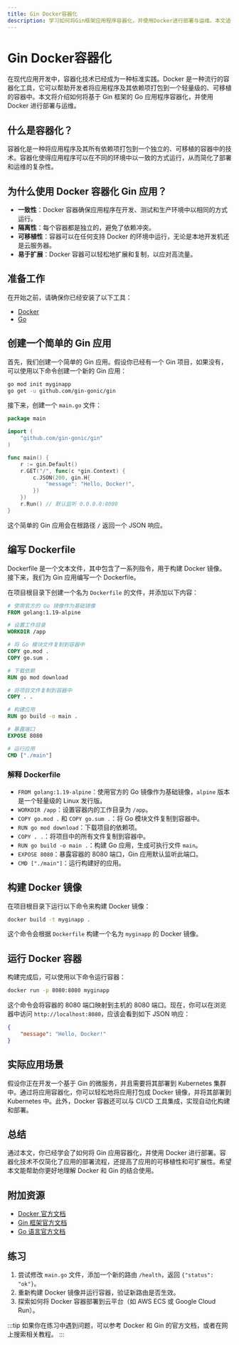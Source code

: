 ```yaml
---
title: Gin Docker容器化
description: 学习如何将Gin框架应用程序容器化，并使用Docker进行部署与运维。本文适合初学者，包含详细的步骤和代码示例。
---
```


# Gin Docker容器化

在现代应用开发中，容器化技术已经成为一种标准实践。Docker 是一种流行的容器化工具，它可以帮助开发者将应用程序及其依赖项打包到一个轻量级的、可移植的容器中。本文将介绍如何将基于 Gin 框架的 Go 应用程序容器化，并使用 Docker 进行部署与运维。

## 什么是容器化？

容器化是一种将应用程序及其所有依赖项打包到一个独立的、可移植的容器中的技术。容器化使得应用程序可以在不同的环境中以一致的方式运行，从而简化了部署和运维的复杂性。

## 为什么使用 Docker 容器化 Gin 应用？

- **一致性**：Docker 容器确保应用程序在开发、测试和生产环境中以相同的方式运行。
- **隔离性**：每个容器都是独立的，避免了依赖冲突。
- **可移植性**：容器可以在任何支持 Docker 的环境中运行，无论是本地开发机还是云服务器。
- **易于扩展**：Docker 容器可以轻松地扩展和复制，以应对高流量。

## 准备工作

在开始之前，请确保你已经安装了以下工具：

- [Docker](https://docs.docker.com/get-docker/)
- [Go](https://golang.org/dl/)

## 创建一个简单的 Gin 应用

首先，我们创建一个简单的 Gin 应用。假设你已经有一个 Gin 项目，如果没有，可以使用以下命令创建一个新的 Gin 应用：

```bash
go mod init myginapp
go get -u github.com/gin-gonic/gin
```

接下来，创建一个 `main.go` 文件：

```go
package main

import (
    "github.com/gin-gonic/gin"
)

func main() {
    r := gin.Default()
    r.GET("/", func(c *gin.Context) {
        c.JSON(200, gin.H{
            "message": "Hello, Docker!",
        })
    })
    r.Run() // 默认监听 0.0.0.0:8080
}
```

这个简单的 Gin 应用会在根路径 `/` 返回一个 JSON 响应。

## 编写 Dockerfile

Dockerfile 是一个文本文件，其中包含了一系列指令，用于构建 Docker 镜像。接下来，我们为 Gin 应用编写一个 Dockerfile。

在项目根目录下创建一个名为 `Dockerfile` 的文件，并添加以下内容：

```dockerfile
# 使用官方的 Go 镜像作为基础镜像
FROM golang:1.19-alpine

# 设置工作目录
WORKDIR /app

# 将 Go 模块文件复制到容器中
COPY go.mod .
COPY go.sum .

# 下载依赖
RUN go mod download

# 将项目文件复制到容器中
COPY . .

# 构建应用
RUN go build -o main .

# 暴露端口
EXPOSE 8080

# 运行应用
CMD ["./main"]
```

### 解释 Dockerfile

- `FROM golang:1.19-alpine`：使用官方的 Go 镜像作为基础镜像，`alpine` 版本是一个轻量级的 Linux 发行版。
- `WORKDIR /app`：设置容器内的工作目录为 `/app`。
- `COPY go.mod .` 和 `COPY go.sum .`：将 Go 模块文件复制到容器中。
- `RUN go mod download`：下载项目的依赖项。
- `COPY . .`：将项目中的所有文件复制到容器中。
- `RUN go build -o main .`：构建 Go 应用，生成可执行文件 `main`。
- `EXPOSE 8080`：暴露容器的 8080 端口，Gin 应用默认监听此端口。
- `CMD ["./main"]`：运行构建好的应用。

## 构建 Docker 镜像

在项目根目录下运行以下命令来构建 Docker 镜像：

```bash
docker build -t myginapp .
```

这个命令会根据 `Dockerfile` 构建一个名为 `myginapp` 的 Docker 镜像。

## 运行 Docker 容器

构建完成后，可以使用以下命令运行容器：

```bash
docker run -p 8080:8080 myginapp
```

这个命令会将容器的 8080 端口映射到主机的 8080 端口。现在，你可以在浏览器中访问 `http://localhost:8080`，应该会看到如下 JSON 响应：

```json
{
    "message": "Hello, Docker!"
}
```

## 实际应用场景

假设你正在开发一个基于 Gin 的微服务，并且需要将其部署到 Kubernetes 集群中。通过将应用容器化，你可以轻松地将应用打包成 Docker 镜像，并将其部署到 Kubernetes 中。此外，Docker 容器还可以与 CI/CD 工具集成，实现自动化构建和部署。

## 总结

通过本文，你已经学会了如何将 Gin 应用容器化，并使用 Docker 进行部署。容器化技术不仅简化了应用的部署流程，还提高了应用的可移植性和可扩展性。希望本文能帮助你更好地理解 Docker 和 Gin 的结合使用。

## 附加资源

- [Docker 官方文档](https://docs.docker.com/)
- [Gin 框架官方文档](https://gin-gonic.com/docs/)
- [Go 语言官方文档](https://golang.org/doc/)

## 练习

1. 尝试修改 `main.go` 文件，添加一个新的路由 `/health`，返回 `{"status": "ok"}`。
2. 重新构建 Docker 镜像并运行容器，验证新路由是否生效。
3. 探索如何将 Docker 容器部署到云平台（如 AWS ECS 或 Google Cloud Run）。

:::tip
如果你在练习中遇到问题，可以参考 Docker 和 Gin 的官方文档，或者在网上搜索相关教程。
:::
